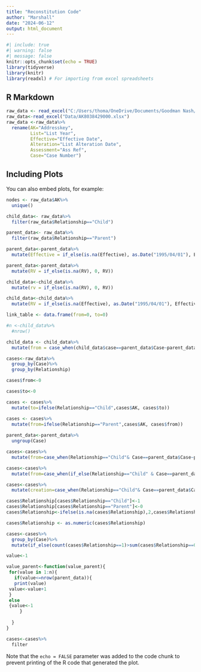 ```yaml
---
title: "Reconstitution Code"
author: "Marshall"
date: "2024-06-12"
output: html_document
---
```


```r
#| include: true
#| warning: false
#| message: false
knitr::opts_chunk$set(echo = TRUE)
library(tidyverse)
library(knitr)
library(readxl) # For importing from excel spreadsheets

```

## R Markdown


```r
raw_data <- read_excel("C:/Users/thoma/OneDrive/Documents/Goodman Nash/Business-Rates/Data/AK8038429000.xlsx")
raw_data<-read_excel("Data/AK8038429000.xlsx")
raw_data <-raw_data%>%
  rename(AK="Addresskey",
         List="List Year",
         Effective="Effective Date",
         Alteration="List Alteration Date",
         Assessment="Ass Ref",
         Case="Case Number")

```

## Including Plots

You can also embed plots, for example:

```r

nodes <- raw_data$AK%>%
  unique()

child_data<- raw_data%>%
  filter(raw_data$Relationship=="Child")

parent_data<- raw_data%>%
  filter(raw_data$Relationship=="Parent")

parent_data<-parent_data%>%
  mutate(Effective = if_else(is.na(Effective), as.Date("1995/04/01"), Effective))

parent_data<-parent_data%>%
  mutate(RV = if_else(is.na(RV), 0, RV))

child_data<-child_data%>%
  mutate(rv = if_else(is.na(RV), 0, RV))

child_data<-child_data%>%
  mutate(RV = if_else(is.na(Effective), as.Date("1995/04/01"), Effective))

link_table <- data.frame(from=0, to=0)

#n <-child_data%>%
  #nrow()

child_data <- child_data%>%
  mutate(from = case_when(child_data$case==parent_data$Case~parent_data$AK))

cases<-raw_data%>%
  group_by(Case)%>%
  group_by(Relationship)

cases$from<-0

cases$to<-0

cases <- cases%>%
  mutate(to=ifelse(Relationship=="Child",cases$AK, cases$to))

cases <- cases%>%
  mutate(from=ifelse(Relationship=="Parent",cases$AK, cases$from))
  
parent_data<-parent_data%>%
  ungroup(Case)

cases<-cases%>%
  mutate(from=case_when(Relationship=="Child"& Case==parent_data$Case~parent_data$AK))

cases<-cases%>%
  mutate(from=case_when(if_else(Relationship=="Child" & Case==parent_data$Case,TRUE,FALSE)==TRUE~case_when(if_else(Case==parent_data$Case,TRUE,from)==TRUE)~parent_data$AK))

cases<-cases%>%
  mutate(creation=case_when(Relationship=="Child"& Case==parent_data$Case~case_when(parent_data$Case==child_data$Case~parent_data$AK)))

cases$Relationship[cases$Relationship=="Child"]<-1
cases$Relationship[cases$Relationship=="Parent"]<-0
cases$Relationship<-ifelse(is.na(cases$Relationship),2,cases$Relationship)

cases$Relationship <- as.numeric(cases$Relationship)

cases<-cases%>%
  group_by(Case)%>%
  mutate(if_else(count(cases$Relationship==1)>sum(cases$Relationship==0),))

value<-1

value_parent<-function(value_parent){
 for(value in 1:n){
   if(value<=nrow(parent_data)){
   print(value)
 value<-value+1
 }
 else
 {value<-1
     }
   
  }
}

cases<-cases%>%
  filter

```

Note that the `echo = FALSE` parameter was added to the code chunk to prevent printing of the R code that generated the plot.
